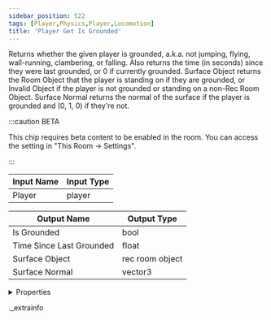 ```yaml
---
sidebar_position: 522
tags: [Player,Physics,Player,Locomotion]
title: 'Player Get Is Grounded'
---
```


Returns whether the given player is grounded, a.k.a. not jumping, flying, wall-running, clambering, or falling. Also returns the time (in seconds) since they were last grounded, or 0 if currently grounded. Surface Object returns the Room Object that the player is standing on if they are grounded, or Invalid Object if the player is not grounded or standing on a non-Rec Room Object. Surface Normal returns the normal of the surface if the player is grounded and (0, 1, 0) if they're not.

:::caution BETA

This chip requires beta content to be enabled in the room. You can access the setting in "This Room -> Settings".

:::

<IChip uuid="4db35e9d-3a1d-4823-a011-7f94e028a3e7" />

| Input Name | Input Type |
|-----------|-----------|
| Player | player |

| Output Name | Output Type |
|-----------|-----------|
| Is Grounded | bool |
| Time Since Last Grounded | float |
| Surface Object | rec room object |
| Surface Normal | vector3 |


<details>
  <summary>Properties</summary>
  <div>
    <div>
    <table>
      <thead>
        <tr>
          <th>Room availability:</th>
          <th>Available everywhere</th>
        </tr>
        <tr>
          <th>Is beta required?</th>
          <th>Yes</th>
        </tr>
        <tr>
          <th>Is this chip a trolling risk?</th>
          <th>No</th>
        </tr>
        <tr>
          <th>Is this chip a role assignment risk?</th>
          <th>No</th>
        </tr>
        <tr>
          <th>Chip UUID</th>
          <th>4db35e9d-3a1d-4823-a011-7f94e028a3e7</th>
        </tr>
      </thead>
    </table>
    </div>
  </div>
</details>

._extrainfo